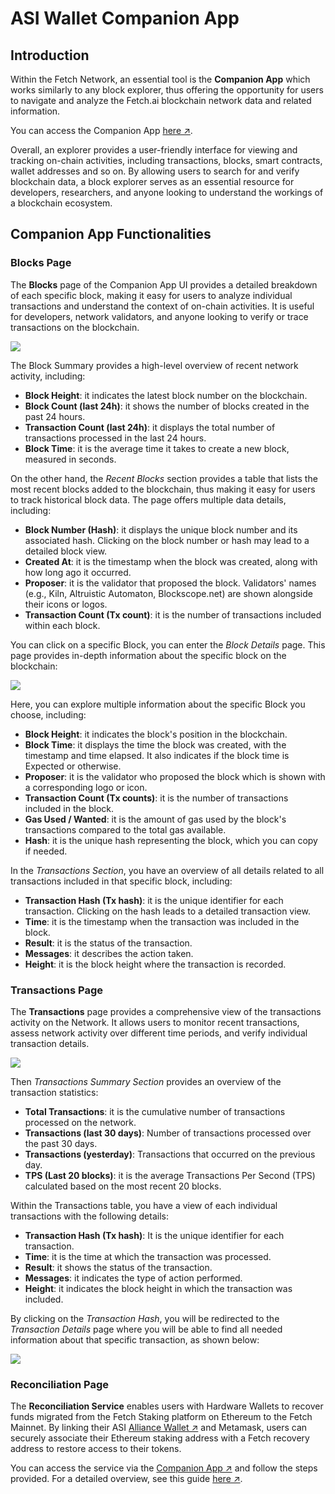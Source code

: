 # ASI Wallet Companion App

## Introduction

Within the Fetch Network, an essential tool is the **Companion App** which works similarly to any block explorer, thus offering the opportunity for users to navigate and analyze the Fetch.ai blockchain network data and related information. 

You can access the Companion App [here ↗️](https://companion.fetch.ai/fetchhub-4/blocks).

Overall, an explorer provides a user-friendly interface for viewing and tracking on-chain activities, including transactions, blocks, smart contracts, wallet addresses and so on.  By allowing users to search for and verify blockchain data, a block explorer serves as an essential resource for developers, researchers, and anyone looking to understand the workings of a blockchain ecosystem. 

## Companion App Functionalities

### Blocks Page

The **Blocks** page of the Companion App UI provides a detailed breakdown of each specific block, making it easy for users to analyze individual transactions and understand the context of on-chain activities. It is useful for developers, network validators, and anyone looking to verify or trace transactions on the blockchain.

![](src/images/companion-app/companion-app_1.png)

The Block Summary provides a high-level overview of recent network activity, including:

- **Block Height**: it indicates the latest block number on the blockchain.
- **Block Count (last 24h)**: it shows the number of blocks created in the past 24 hours.
- **Transaction Count (last 24h)**: it displays the total number of transactions processed in the last 24 hours.
- **Block Time**: it is the average time it takes to create a new block, measured in seconds.

On the other hand, the _Recent Blocks_ section provides a table that lists the most recent blocks added to the blockchain, thus making it easy for users to track historical block data. The page offers multiple data details, including:

- **Block Number (Hash)**: it displays the unique block number and its associated hash. Clicking on the block number or hash may lead to a detailed block view.
- **Created At**: it is the timestamp when the block was created, along with how long ago it occurred.
- **Proposer**: it is the validator that proposed the block. Validators' names (e.g., Kiln, Altruistic Automaton, Blockscope.net) are shown alongside their icons or logos.
- **Transaction Count (Tx count)**: it is the number of transactions included within each block.

You can click on a specific Block, you can enter the _Block Details_ page. This page provides in-depth information about the specific block on the blockchain:

![](src/images/companion-app/companion-app_2.png)

Here, you can explore multiple information about the specific Block you choose, including: 

- **Block Height**: it indicates the block's position in the blockchain.
- **Block Time**: it displays the time the block was created, with the timestamp and time elapsed. It also indicates if the block time is Expected or otherwise.
- **Proposer**: it is the validator who proposed the block which is shown with a corresponding logo or icon.
- **Transaction Count (Tx counts)**: it is the number of transactions included in the block.
- **Gas Used / Wanted**: it is the amount of gas used by the block's transactions compared to the total gas available.
- **Hash**: it is the unique hash representing the block, which you can copy if needed.

In the _Transactions Section_, you have an overview of all details related to all transactions included in that specific block, including:

- **Transaction Hash (Tx hash)**: it is the unique identifier for each transaction. Clicking on the hash leads to a detailed transaction view.
- **Time**: it is the timestamp when the transaction was included in the block.
- **Result**: it is the status of the transaction.
- **Messages**: it describes the action taken.
- **Height**: it is the block height where the transaction is recorded.

### Transactions Page

The **Transactions** page provides a comprehensive view of the transactions activity on the Network. It allows users to monitor recent transactions, assess network activity over different time periods, and verify individual transaction details.

![](src/images/companion-app/companion-app_3.png)

Then _Transactions Summary Section_ provides an overview of the transaction statistics:

- **Total Transactions**: it is the cumulative number of transactions processed on the network.
- **Transactions (last 30 days)**: Number of transactions processed over the past 30 days.
- **Transactions (yesterday)**: Transactions that occurred on the previous day.
- **TPS (Last 20 blocks)**: it is the average Transactions Per Second (TPS) calculated based on the most recent 20 blocks.

Within the Transactions table, you have a view of each individual transactions with the following details:

- **Transaction Hash (Tx hash)**: It is the unique identifier for each transaction. 
- **Time**: it is the time at which the transaction was processed.
- **Result**: it shows the status of the transaction.
- **Messages**: it indicates the type of action performed.
- **Height**: it indicates the block height in which the transaction was included.

By clicking on the _Transaction Hash_, you will be redirected to the _Transaction Details_ page where you will be able to find all needed information about that specific transaction, as shown below:

![](src/images/companion-app/companion-app_4.png)

### Reconciliation Page

The **Reconciliation Service** enables users with Hardware Wallets to recover funds migrated from the Fetch Staking platform on Ethereum to the Fetch Mainnet. By linking their ASI [Alliance Wallet ↗️](/guides/fetch-network/asi-wallet/web-wallet/get-started) and Metamask, users can securely associate their Ethereum staking address with a Fetch recovery address to restore access to their tokens. 

You can access the service via the [Companion App ↗️](https://companion.fetch.ai/fetchhub-4/reconciliation) and follow the steps provided. For a detailed overview, see this guide [here ↗️](/guides/fetch-network/reconciliation-service).